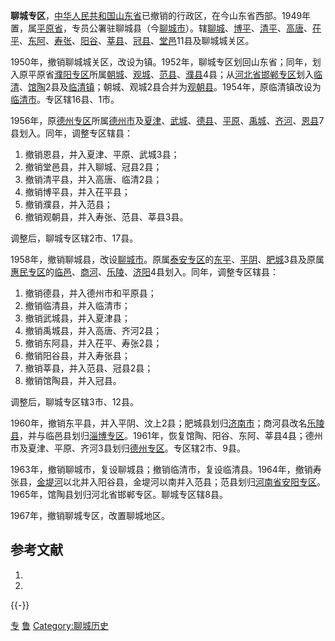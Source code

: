 '''聊城专区'''，[[中华人民共和国|中华人民共和国]][[山东省|山东省]]已撤销的行政区，在今山东省西部。1949年置，属[[平原省|平原省]]，专员公署驻聊城县（今[[聊城市|聊城市]]）。辖[[聊城县|聊城]]、[[博平县|博平]]、[[临清市|清平]]、[[高唐县|高唐]]、[[茌平区|茌平]]、[[东阿县|东阿]]、[[寿张县|寿张]]、[[阳谷县|阳谷]]、[[莘县|莘县]]、[[冠县|冠县]]、[[堂邑县_(隋朝)|堂邑]]11县及聊城城关区。

1950年，撤销聊城城关区，改设为镇。1952年，聊城专区划回山东省；同年，划入原平原省[[濮阳专区|濮阳专区]]所属[[朝城县|朝城]]、[[觀城縣|观城]]、[[范县|范县]]、[[濮縣|濮县]]4县；从[[河北省|河北省]][[邯郸专区|邯郸专区]]划入[[臨清縣|临清]]、[[馆陶县|馆陶]]2县及[[临清镇|临清镇]]；朝城、观城2县合并为[[观朝县|观朝县]]。1954年，原临清镇改设为[[临清市|临清市]]。专区辖16县、1市。

1956年，原[[德州专区|德州专区]]所属[[德州市|德州市]]及[[夏津县|夏津]]、[[武城县|武城]]、[[德城区|德县]]、[[平原县|平原]]、[[禹城县|禹城]]、[[齐河县|齐河]]、[[恩县|恩县]]7县划入。同年，调整专区辖县：
#撤销恩县，并入夏津、平原、武城3县；
#撤销堂邑县，并入聊城、冠县2县；
#撤销清平县，并入高唐、临清2县；
#撤销博平县，并入茌平县；
#撤销濮县，并入范县；
#撤销观朝县，并入寿张、范县、莘县3县。

调整后，聊城专区辖2市、17县。

1958年，撤销聊城县，改设[[聊城市|聊城市]]。原属[[泰安专区|泰安专区]]的[[东平县|东平]]、[[平阴县|平阴]]、[[肥城市|肥城]]3县及原属[[惠民专区|惠民专区]]的[[临邑县|临邑]]、[[商河县|商河]]、[[乐陵市|乐陵]]、[[济阳区|济阳]]4县划入。同年，调整专区辖县：
#撤销德县，并入德州市和平原县；
#撤销临清县，并入临清市；
#撤销武城县，并入夏津县；
#撤销禹城县，并入高唐、齐河2县；
#撤销东阿县，并入茌平、寿张2县；
#撤销阳谷县，并入寿张县；
#撤销莘县，并入范县、冠县2县；
#撤销馆陶县，并入冠县。

调整后，聊城专区辖3市、12县。

1960年，撤销东平县，并入平阴、汶上2县；肥城县划归[[济南市|济南市]]；商河县改名[[乐陵市|乐陵县]]，并与临邑县划归[[淄博专区|淄博专区]]。1961年，恢复馆陶、阳谷、东阿、莘县4县；德州市及夏津、平原、齐河3县划归[[德州专区|德州专区]]。专区辖2市、9县。

1963年，撤销聊城市，复设聊城县；撤销临清市，复设临清县。1964年，撤销寿张县，[[金堤河|金堤河]]以北并入阳谷县，金堤河以南并入范县；范县划归[[河南省|河南省]][[安阳专区|安阳专区]]。1965年，馆陶县划归河北省邯郸专区。聊城专区辖8县。

1967年，撤销聊城专区，改置聊城地区。

== 参考文献 ==
{{Wikisource|国务院关于同意山东省撤销聊城地区设立地级聊城市的批复}}
# {{Cite book | author = 戴均良等 | title = 《中国古今地名大词典》 | location = 上海 | publisher = 上海辞书出版社 | date = 2005 | language = zh-hans }}
# {{Cite book | author = 史为乐 | title = 《中华人民共和国政区沿革（1949-2002）》 | location = 北京 | publisher = 人民出版社 | date = 2006 | language = zh-hans }}
{{reflist}}
{{-}}
{{山东省历史二级政区}}
[[Category:山东省已撤消的行政区|专]]
[[Category:专区|鲁]]
[[Category:聊城历史|Category:聊城历史]]